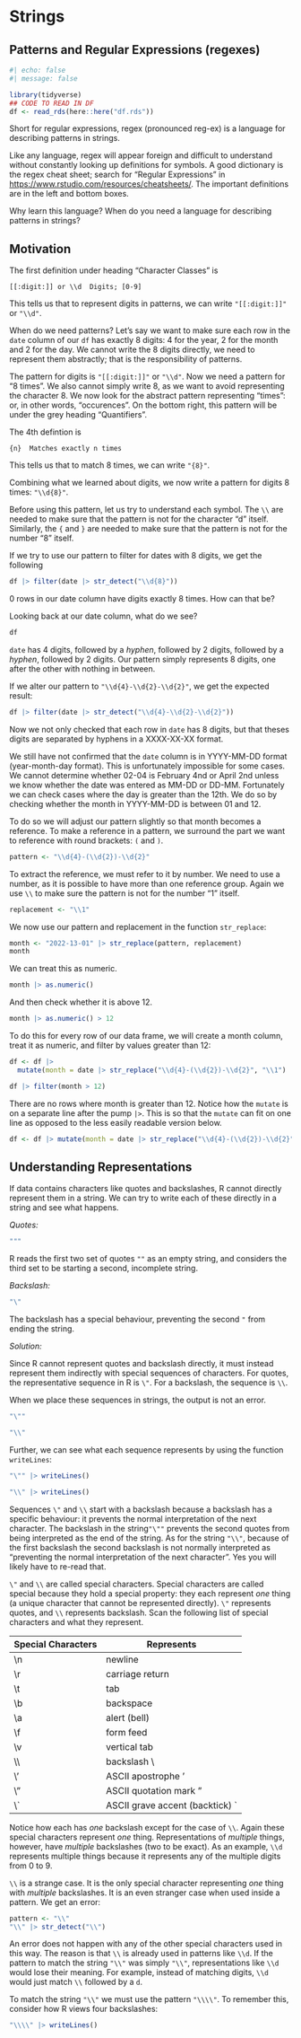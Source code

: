 # Strings

## Patterns and Regular Expressions (regexes)

```r
#| echo: false
#| message: false

library(tidyverse)
## CODE TO READ IN DF
df <- read_rds(here::here("df.rds"))
```

Short for regular expressions, regex (pronounced reg-ex) is a language for describing patterns in strings.

Like any language, regex will appear foreign and difficult to understand without constantly looking up definitions for symbols. A good dictionary is the regex cheat sheet; search for "Regular Expressions" in <https://www.rstudio.com/resources/cheatsheets/>. The important definitions are in the left and bottom boxes.

Why learn this language? When do you need a language for describing patterns in strings?

## Motivation

The first definition under heading "Character Classes" is

```         
[[:digit:]] or \\d  Digits; [0-9]
```

This tells us that to represent digits in patterns, we can write `"[[:digit:]]"` or `"\\d"`.

When do we need patterns? Let's say we want to make sure each row in the `date` column of our `df` has exactly 8 digits: 4 for the year, 2 for the month and 2 for the day. We cannot write the 8 digits directly, we need to represent them abstractly; that is the responsibility of patterns.

The pattern for digits is `"[[:digit:]]"` or `"\\d"`. Now we need a pattern for "8 times". We also cannot simply write 8, as we want to avoid representing the character 8. We now look for the abstract pattern representing "times": or, in other words, "occurences". On the bottom right, this pattern will be under the grey heading "Quantifiers".

The 4th defintion is

```         
{n}  Matches exactly n times
```

This tells us that to match 8 times, we can write `"{8}"`.

Combining what we learned about digits, we now write a pattern for digits 8 times: `"\\d{8}"`.

Before using this pattern, let us try to understand each symbol. The `\\` are needed to make sure that the pattern is not for the character "d" itself. Similarly, the `{` and `}` are needed to make sure that the pattern is not for the number "8" itself.

If we try to use our pattern to filter for dates with 8 digits, we get the following

```r
df |> filter(date |> str_detect("\\d{8}"))
```

0 rows in our date column have digits exactly 8 times. How can that be?

Looking back at our date column, what do we see?

```r
df
```

`date` has 4 digits, followed by a *hyphen*, followed by 2 digits, followed by a *hyphen*, followed by 2 digits. Our pattern simply represents 8 digits, one after the other with nothing in between.

If we alter our pattern to `"\\d{4}-\\d{2}-\\d{2}"`, we get the expected result:

```r
df |> filter(date |> str_detect("\\d{4}-\\d{2}-\\d{2}"))
```

Now we not only checked that each row in `date` has 8 digits, but that theses digits are separated by hyphens in a XXXX-XX-XX format.

We still have not confirmed that the `date` column is in YYYY-MM-DD format (year-month-day format). This is unfortunately impossible for some cases. We cannot determine whether 02-04 is February 4nd or April 2nd unless we know whether the date was entered as MM-DD or DD-MM. Fortunately we can check cases where the day is greater than the 12th. We do so by checking whether the month in YYYY-MM-DD is between 01 and 12.

To do so we will adjust our pattern slightly so that month becomes a reference. To make a reference in a pattern, we surround the part we want to reference with round brackets: `(` and `)`.

```r
pattern <- "\\d{4}-(\\d{2})-\\d{2}"
```

To extract the reference, we must refer to it by number. We need to use a number, as it is possible to have more than one reference group. Again we use `\\` to make sure the pattern is not for the number "1" itself.

```r
replacement <- "\\1"
```

We now use our pattern and replacement in the function `str_replace`:

```r
month <- "2022-13-01" |> str_replace(pattern, replacement)
month
```

We can treat this as numeric.

```r
month |> as.numeric()
```

And then check whether it is above 12.

```r
month |> as.numeric() > 12
```

To do this for every row of our data frame, we will create a month column, treat it as numeric, and filter by values greater than 12:

```r

df <- df |> 
  mutate(month = date |> str_replace("\\d{4}-(\\d{2})-\\d{2}", "\\1") |> as.numeric())

df |> filter(month > 12)

```

There are no rows where month is greater than 12. Notice how the `mutate` is on a separate line after the pump `|>`. This is so that the `mutate` can fit on one line as opposed to the less easily readable version below.

```r
df <- df |> mutate(month = date |> str_replace("\\d{4}-(\\d{2})-\\d{2}", "\\1") |> as.numeric())

```

## Understanding Representations

If data contains characters like quotes and backslashes, R cannot directly represent them in a string. We can try to write each of these directly in a string and see what happens.

*Quotes:*

```r
"""
```

R reads the first two set of quotes `""` as an empty string, and considers the third set to be starting a second, incomplete string.

*Backslash:*

```r
"\"
```

The backslash has a special behaviour, preventing the second `"` from ending the string.

*Solution:*

Since R cannot represent quotes and backslash directly, it must instead represent them indirectly with special sequences of characters. For quotes, the representative sequence in R is `\"`. For a backslash, the sequence is `\\`.

When we place these sequences in strings, the output is not an error.

```r
"\"" 
```

```r
"\\"
```

Further, we can see what each sequence represents by using the function `writeLines`:

```r
"\"" |> writeLines()
```

```r
"\\" |> writeLines()
```

Sequences `\"` and `\\` start with a backslash because a backslash has a specific behaviour: it prevents the normal interpretation of the next character. The backslash in the string`"\""` prevents the second quotes from being interpreted as the end of the string. As for the string `"\\"`, because of the first backslash the second backslash is not normally interpreted as "preventing the normal interpretation of the next character". Yes you will likely have to re-read that.

`\"` and `\\` are called special characters. Special characters are called special because they hold a special property: they each represent *one* thing (a unique character that cannot be represented directly). `\"` represents quotes, and `\\` represents backslash. Scan the following list of special characters and what they represent.

| Special Characters | Represents                       |
|--------------------|----------------------------------|
| \\n                | newline                          |
| \\r                | carriage return                  |
| \\t                | tab                              |
| \\b                | backspace                        |
| \\a                | alert (bell)                     |
| \\f                | form feed                        |
| \\v                | vertical tab                     |
| \\\\               | backslash \\                     |
| \\'                | ASCII apostrophe '               |
| \\"                | ASCII quotation mark "           |
| \\\`               | ASCII grave accent (backtick) \` |

Notice how each has *one* backslash except for the case of `\\`. Again these special characters represent *one* thing. Representations of *multiple* things, however, have *multiple* backslashes (two to be exact). As an example, `\\d` represents multiple things because it represents any of the multiple digits from 0 to 9.

`\\` is a strange case. It is the only special character representing *one* thing with *multiple* backslashes. It is an even stranger case when used inside a pattern. We get an error:

```r
pattern <- "\\"
"\\" |> str_detect("\\")
```

An error does not happen with any of the other special characters used in this way. The reason is that `\\` is already used in patterns like `\\d`. If the pattern to match the string `"\\"` was simply `"\\"`, representations like `\\d` would lose their meaning. For example, instead of matching digits, `\\d` would just match `\\` followed by a `d`.

To match the string `"\\"` we must use the pattern `"\\\\"`. To remember this, consider how R views four backslashes:

```r
"\\\\" |> writeLines()
```

<!-- `\d` is not a *string* escape sequence, but it is a *regex* (pattern-matching) escape sequence. For R to use `\d`, we need R to view a pattern string as `\d`. Since `\` is a metacharacter whose behaviour is to escape the behaviour of the next character, we can use `\` to escape itself. the behaviour of the `\` before the `d`. This prevents the error of a non-existent string escape sequence, `\\d` is essentially an escaped `\d` and R views `\\d` as `\d`: -->

<!-- ```{r} -->

<!-- pattern_string <- "\\d" -->

<!-- pattern_string |> writeLines -->

<!-- "4" |> str_detect(pattern_string) -->

<!-- ``` -->

<!-- Similarly with the reference group `\\1`, using `"\\1"` allows R's regex engine to see the escape sequence `\\1`. -->

<!-- The pattern `\n` on the other hand, does not need two `\`. If we used two inside a pattern, R would see the escape sequence `\n`. -->

<!-- R sees an escape sequence. With `\n`, R does not see an escape sequence. -->

<!-- ```{r} -->

<!-- "\n" |> writeLines -->

<!-- "\`" |> writeLines -->

<!-- "\\\n" |> writeLines -->

<!-- "\\ -->

<!-- " -->

<!-- "\\n" |> writeLines -->

<!-- "\\\n" |> str_detect("\\\n") -->

<!-- ``` -->

<!-- This escape sequence represents a new line. Hence it will match a new line just like `\n`. -->

<!-- With three slashes, R sees a slash and a new line. -->

<!-- ```{r} -->

<!-- "\\\n" |> writeLines -->

<!-- ``` -->

<!-- From now on I will use these definitions: -->

<!-- 1. `\` is the metacharacter slash -->

<!-- 2. \\ is the literal slash -->

<!-- If data contains a \\ like in the name "Adam \\Sadowski", R will represent it as `"Adam \\Sadowski"`. This is so that the \\ in "Adam \\Sadowski" is literal rather than symbolic. We can see what happens when we try to print a version with only one `\`: -->

<!-- ```{r error = TRUE} -->

<!-- "Adam \Sadowski" -->

<!-- ``` -->

<!-- This error occurs because  -->

<!-- 1. We told R that we want `\S`, which is called an escape (specifically, an escaped S), rather than a literal \\ followed by a literal S.  -->

<!-- 2. An escaped S is not recognized.  -->

<!-- There are only a few escaped letters that will be recognized by R. The letters are n, r, t, v and f. For example -->

<!-- ```{r} -->

<!-- "Adam \nadowski" -->

<!-- ``` -->

<!-- prints just fine. Since `\n` represents a new line, the string here represents literally  -->

<!-- "Adam \n adowski" -->

<!-- These escaped letters can be found in the Special Metacharacters section of the cheatsheet. -->
